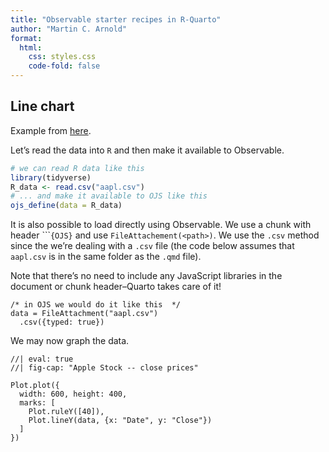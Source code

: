 ```yaml
---
title: "Observable starter recipes in R-Quarto"
author: "Martin C. Arnold"
format: 
  html:
    css: styles.css 
    code-fold: false
---
```


## Line chart

Example from [here](https://observablehq.com/@observablehq/chart-starter-recipes).

Let's read the data into `R` and then make it available to Observable.

```r
# we can read R data like this
library(tidyverse)
R_data <- read.csv("aapl.csv")
# ... and make it available to OJS like this
ojs_define(data = R_data)
```

It is also possible to load directly using Observable. We use a chunk with header ````{OJS}` and use `FileAttachement(<path>)`. We use the `.csv` method since the we're dealing with a `.csv` file (the code below assumes that `aapl.csv` is in the same folder as the `.qmd` file).

::: {.column-margin}
Note that there's no need to include any JavaScript libraries in the document or chunk header--Quarto takes care of it!
:::

```ojs
/* in OJS we would do it like this  */
data = FileAttachment("aapl.csv")
  .csv({typed: true})
```

We may now graph the data.

```ojs
//| eval: true
//| fig-cap: "Apple Stock -- close prices"

Plot.plot({
  width: 600, height: 400,
  marks: [
    Plot.ruleY([40]),
    Plot.lineY(data, {x: "Date", y: "Close"})
  ]
})
```

